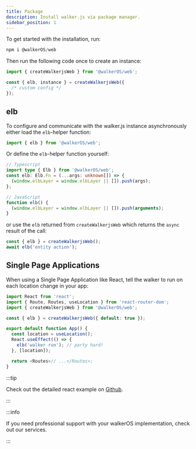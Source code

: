 ```yaml
---
title: Package
description: Install walker.js via package manager.
sidebar_position: 1
---
```



<PackageLink npm="@walkerOS/web" />

To get started with the installation, run:

```js
npm i @walkerOS/web
```

Then run the following code once to create an instance:

```js
import { createWalkerjsWeb } from '@walkerOS/web';

const { elb, instance } = createWalkerjsWeb({
  /* custom config */
});
```

## elb

To configure and communicate with the walker.js instance asynchronously either
load the `elb`-helper function:

```js
import { elb } from '@walkerOS/web';
```

Or define the `elb`-helper function yourself:

```ts
// Typescript
import type { Elb } from '@walkerOS/web';
const elb: Elb.Fn = (...args: unknown[]) => {
  (window.elbLayer = window.elbLayer || []).push(args);
};

// JavaScript
function elb() {
  (window.elbLayer = window.elbLayer || []).push(arguments);
}
```

or use the `elb` returned from `createWalkerjsWeb` which returns the `async`
result of the call:

```js
const { elb } = createWalkerjsWeb();
await elb('entity action');
```

## Single Page Applications

When using a Single Page Application like React, tell the walker to run on each
location change in your app:

```js
import React from 'react';
import { Route, Routes, useLocation } from 'react-router-dom';
import { createWalkerjsWeb } from '@walkerOS/web';

const { elb } = createWalkerjsWeb({ default: true });

export default function App() {
  const location = useLocation();
  React.useEffect(() => {
    elb('walker run'); // party hard!
  }, [location]);

  return <Routes>// ...</Routes>;
}
```

:::tip

Check out the detailed react example on
[Github](https://github.com/elbwalker/walkerOS/tree/main/apps/demos/react).

:::

:::info

If you need professional support with your walkerOS implementation, check out
our&nbsp;<Link to="/services">services</Link>.

:::
